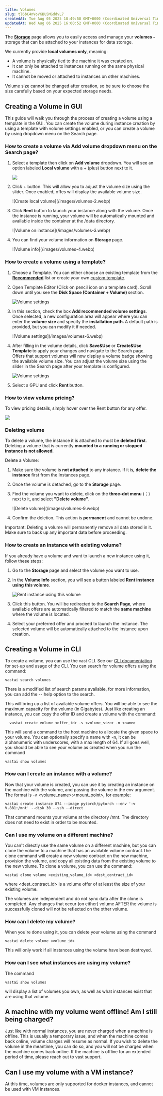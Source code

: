 ```yaml
---
title: Volumes
slug: tl6bC4nVoVKBU5MGddvL7
createdAt: Tue Aug 05 2025 18:49:58 GMT+0000 (Coordinated Universal Time)
updatedAt: Wed Aug 06 2025 16:00:52 GMT+0000 (Coordinated Universal Time)
---
```


The [**Storage**](https://cloud.vast.ai/storage/) page allows you to easily access and manage your **volumes -** storage that can be attached to your instances for data storage.

We currently provide **local volumes only**, meaning:

- A volume is physically tied to the machine it was created on.
- It can only be attached to instances running on the same physical machine.
- It cannot be moved or attached to instances on other machines.

<Note>
  Volume size cannot be changed after creation, so be sure to choose the size carefully based on your expected storage needs.&#x20;
</Note>

## Creating a Volume in GUI

This guide will walk you through the process of creating a volume using a template in the GUI. You can create the volume during instance creation by using a template with volume settings enabled, or you can create a volume by using dropdown menu on the Search page.&#x20;

### **How to create a volume via Add volume dropdown menu on the Search page?**

1. Select a template then click on **Add volume** dropdown. You will see an option labeled **Local volume** with a + (plus) button next to it.


   ![](/images/volumes.webp)
2. Click + button. This will allow you to adjust the volume size using the slider. Once enabled, offes will display the available volume size.&#x20;

   <Frame caption="Create local volume">
   ![Create local volume](/images/volumes-2.webp)
   </Frame>
3. Click **Rent&#x20;**&#x62;utton to launch your instance along with the volume. Once the instance is running, your volume will be automatically mounted and available inside the container at the /data directory.


   <Frame caption="Volume on instance">
   ![Volume on instance](/images/volumes-3.webp)
   </Frame>
4. You can find your volume information on **Storage&#x20;**&#x70;age.


   <Frame caption="Volume info">
   ![Volume info](/images/volumes-4.webp)
   </Frame>

### **How to create a volume using a template?**

1. Choose  a Template. You can either choose an existing template from the [**Recommended**](https://cloud.vast.ai/templates/) list or create your own [custom template](/documentation/templates/creating-templates).
2. Open Template Editor (Click on pencil icon on a template card). Scroll down until you see the **Disk Space (Container + Volume)&#x20;**&#x73;ection.&#x20;

   ![Volume settings](/images/volumes-5.webp)
3. In this section, check the box **Add recommended volume settings**. Once selected, a new configuration area will appear where you can enter the **volume size&#x20;**&#x61;nd specify the **installation path.&#x20;**&#x41; default path is provided, but you can modify it if needed.&#x20;


   <Frame caption="Volume settings">
   ![Volume settings](/images/volumes-6.webp)
   </Frame>
4. After filling in the volume details, click **Save\&Use&#x20;**&#x6F;r **Create\&Use Template&#x20;**&#x74;o apply your changes and navigate to the Search page. Offers that support volumes will now display a volume badge showing the available volume size. You can adjust the volume size using the slider in the Search page after your template is configured.


   ![Volume settings](/images/volumes-7.webp)
5. Select a GPU and click **Rent&#x20;**&#x62;utton.

### **How to view volume pricing?**

To view pricing details, simply hover over the Rent button for any offer.&#x20;

![](/images/volumes-8.webp)

### Deleting volume

To delete a volume, the instance it is attached to must be **deleted first**. Deleting a volume that is currently **mounted to a running or stopped instance is not allowed**.

Delete a Volume:

1. Make sure the volume is **not attached** to any instance.
   &#x20;If it is, **delete the instance** first from the Instances page.
2. Once the volume is detached, go to the **Storage** page.
3. Find the volume you want to delete, click on the **three-dot menu** (⋮) next to it, and select **"Delete volume"**.


   <Frame caption="Delete volume">
   ![Delete volume](/images/volumes-9.webp)
   </Frame>
4. Confirm the deletion. This action is **permanent** and cannot be undone.

<Warning>
  Important: Deleting a volume will permanently remove all data stored in it. Make sure to back up any important data before proceeding.
</Warning>

### How to create an instance with existing volume?

If you already have a volume and want to launch a new instance using it, follow these steps:

1. Go to the **Storage** page and select the volume you want to use.
2. In the **Volume Info** section, you will see a button labeled **Rent instance using this volume**.

   ![Rent instance using this volume](/images/volumes-10.webp)

3. Click this button. You will be redirected to the **Search Page**, where available offers are automatically filtered to match the **same machine** where the volume is located.
4. Select your preferred offer and proceed to launch the instance.
   &#x20;The selected volume will be automatically attached to the instance upon creation.

## Creating a Volume in CLI

To create a volume, you can use the vast CLI. See our [CLI documentation](https://cloud.vast.ai/cli/) for set-up and usage of the CLI. You can search for volume offers using the command:

```text Text
vastai search volumes
```

There is a modified list of search params available, for more information, you can add the -- help option to the search.&#x20;


This will bring up a list of available volume offers. You will be able to see the maximum capacity for the volume (in Gigabytes). Just like creating an instance, you can copy the offer ID and create a volume with the command:

```text Text
  vastai create volume <offer_id> -s <volume_size> -n <name>
```

This will send a command to the host machine to allocate the given space to your volume. You can optionally specify a name with -n, it can be alphanumeric with underscores, with a max length of 64. If all goes well, you should be able to see your volume as created when you run the command&#x20;

```text Text
vastai show volumes
```

### How can I  create an instance with a volume?

Now that your volume is created, you can use it by creating an instance on the machine with the volume, and passing the volume in the env argument. The format is -v \<volume\_name>:\<mount\_point>, for example:&#x20;

```text Text
vastai create instance 874 --image pytorch/pytorch --env '-v V.881:/mnt' --disk 30 --ssh --direct
```

That command mounts your volume at the directory /mnt. The directory does not need to exist in order to be mounted.

### Can I use my volume on a different machine?

You can't directly use the same volume on a different machine, but you can clone the volume to a machine that has an available volume contract.The clone command will create a new volume contract on the new machine, provision the volume, and copy all existing data from the existing volume to the new volume. To clone a volume, you can use the command:

```text Text
vastai clone volume <existing_volume_id> <dest_contract_id>
```

where \<dest\_contract\_id> is a volume offer of at least the size of your existing volume.&#x20;

The volumes are independent and do not sync data after the clone is completed. Any changes that occur (on either) volume AFTER the volume is successfully cloned will not be reflected on the other volume.

### How can I delete my volume?

When you're done using it, you can delete your volume using the command&#x20;

```text Text
vastai delete volume <volume_id>
```

<Warning>
  This will only work if all instances using the volume have been destroyed.&#x20;
</Warning>

### How can I see what instances are using my volume?

The command

```text Text
vastai show volumes
```

will display a list of volumes you own, as well as what instances exist that are using that volume.

## A machine with my volume went offline! Am I still being charged?

Just like with normal instances, you are never charged when a machine is offline. This is usually a temporary issue, and when the machine comes back online, volume charges will resume as normal. If you wish to delete the volume in the meantime, you can do so, and you will not be charged when the machine comes back online. If the machine is offline for an extended period of time, please reach out to vast support.&#x20;

## Can I use my volume with a VM instance?

At this time, volumes are only supported for docker instances, and cannot be used with VM instances.
